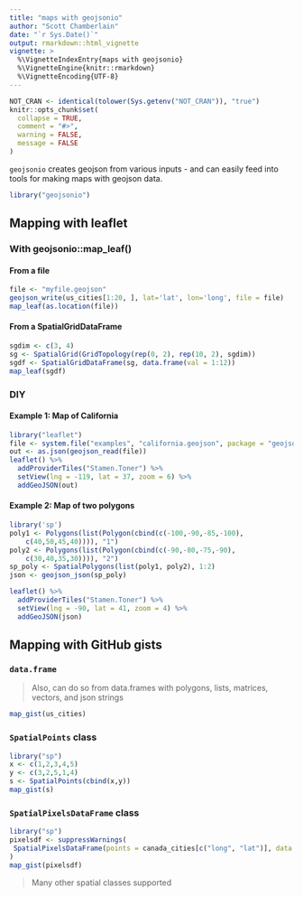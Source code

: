 ```yaml
---
title: "maps with geojsonio"
author: "Scott Chamberlain"
date: "`r Sys.Date()`"
output: rmarkdown::html_vignette
vignette: >
  %\VignetteIndexEntry{maps with geojsonio}
  %\VignetteEngine{knitr::rmarkdown}
  %\VignetteEncoding{UTF-8}
---
```


```r
NOT_CRAN <- identical(tolower(Sys.getenv("NOT_CRAN")), "true")
knitr::opts_chunk$set(
  collapse = TRUE,
  comment = "#>",
  warning = FALSE,
  message = FALSE
)
```

`geojsonio` creates geojson from various inputs - and can easily feed into tools for making maps with geojson data.

```r
library("geojsonio")
```


## Mapping with leaflet

### With geojsonio::map_leaf()

#### From a file

```r
file <- "myfile.geojson"
geojson_write(us_cities[1:20, ], lat='lat', lon='long', file = file)
map_leaf(as.location(file))
```


#### From a SpatialGridDataFrame

```r
sgdim <- c(3, 4)
sg <- SpatialGrid(GridTopology(rep(0, 2), rep(10, 2), sgdim))
sgdf <- SpatialGridDataFrame(sg, data.frame(val = 1:12))
map_leaf(sgdf)
```


### DIY

#### Example 1: Map of California

```r
library("leaflet")
file <- system.file("examples", "california.geojson", package = "geojsonio")
out <- as.json(geojson_read(file))
leaflet() %>% 
  addProviderTiles("Stamen.Toner") %>% 
  setView(lng = -119, lat = 37, zoom = 6) %>%
  addGeoJSON(out)
```


#### Example 2: Map of two polygons

```r
library('sp')
poly1 <- Polygons(list(Polygon(cbind(c(-100,-90,-85,-100),
    c(40,50,45,40)))), "1")
poly2 <- Polygons(list(Polygon(cbind(c(-90,-80,-75,-90),
    c(30,40,35,30)))), "2")
sp_poly <- SpatialPolygons(list(poly1, poly2), 1:2)
json <- geojson_json(sp_poly)

leaflet() %>% 
  addProviderTiles("Stamen.Toner") %>% 
  setView(lng = -90, lat = 41, zoom = 4) %>%
  addGeoJSON(json)
```


## Mapping with GitHub gists

### `data.frame`

> Also, can do so from data.frames with polygons, lists, matrices, vectors, and json strings

```r
map_gist(us_cities)
```


### `SpatialPoints` class

```r
library("sp")
x <- c(1,2,3,4,5)
y <- c(3,2,5,1,4)
s <- SpatialPoints(cbind(x,y))
map_gist(s)
```


### `SpatialPixelsDataFrame` class

```r
library("sp")
pixelsdf <- suppressWarnings(
 SpatialPixelsDataFrame(points = canada_cities[c("long", "lat")], data = canada_cities)
)
map_gist(pixelsdf)
```


> Many other spatial classes supported
